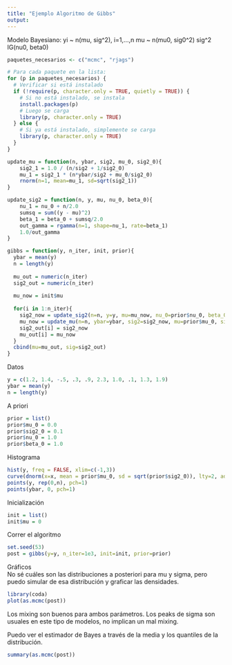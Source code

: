 ```yaml
---
title: "Ejemplo Algoritmo de Gibbs"
output: 
---
```


Modelo Bayesiano:
yi ~ n(mu, sig^2), i=1,...,n
mu ~ n(mu0, sig0^2)
sig^2 IG(nu0, beta0)

```r
paquetes_necesarios <- c("mcmc", "rjags")

# Para cada paquete en la lista:
for (p in paquetes_necesarios) {
  # Verificar si está instalado
  if (!require(p, character.only = TRUE, quietly = TRUE)) {
    # Si no está instalado, se instala
    install.packages(p)
    # Luego se carga
    library(p, character.only = TRUE)
  } else {
    # Si ya está instalado, simplemente se carga
    library(p, character.only = TRUE)
  }
}
```

```r
update_mu = function(n, ybar, sig2, mu_0, sig2_0){
	sig2_1 = 1.0 / (n/sig2 + 1/sig2_0)
	mu_1 = sig2_1 * (n*ybar/sig2 + mu_0/sig2_0)
	rnorm(n=1, mean=mu_1, sd=sqrt(sig2_1))
}
```

```r
update_sig2 = function(n, y, mu, nu_0, beta_0){
	nu_1 = nu_0 + n/2.0
	sumsq = sum((y - mu)^2)
	beta_1 = beta_0 + sumsq/2.0
	out_gamma = rgamma(n=1, shape=nu_1, rate=beta_1)
	1.0/out_gamma
}
```

```r
gibbs = function(y, n_iter, init, prior){
  ybar = mean(y)
  n = length(y)
  
  mu_out = numeric(n_iter)
  sig2_out = numeric(n_iter)
  
  mu_now = init$mu
  
  for(i in 1:n_iter){
    sig2_now = update_sig2(n=n, y=y, mu=mu_now, nu_0=prior$nu_0, beta_0=prior$beta_0)
    mu_now = update_mu(n=n, ybar=ybar, sig2=sig2_now, mu=prior$mu_0, sig2_0=prior$sig2_0)
    sig2_out[i] = sig2_now
    mu_out[i] = mu_now
  }
  cbind(mu=mu_out, sig=sig2_out)
}
```

Datos  
```r
y = c(1.2, 1.4, -.5, .3, .9, 2.3, 1.0, .1, 1.3, 1.9)
ybar = mean(y)
n = length(y)
```

A priori  
```r
prior = list()
prior$mu_0 = 0.0
prior$sig2_0 = 0.1
prior$nu_0 = 1.0
prior$beta_0 = 1.0
```

Histograma  
```r
hist(y, freq = FALSE, xlim=c(-1,3))
curve(dnorm(x=x, mean = prior$mu_0, sd = sqrt(prior$sig2_0)), lty=2, add=TRUE)
points(y, rep(0,n), pch=1)
points(ybar, 0, pch=1)
```

Inicialización  
```r
init = list()
init$mu = 0
```

Correr el algoritmo
```r
set.seed(53)
post = gibbs(y=y, n_iter=1e3, init=init, prior=prior)
```

Gráficos  
No sé cuáles son las distribuciones a posteriori para mu y sigma, pero puedo simular de esa distribución y graficar las densidades.   
```r
library(coda)
plot(as.mcmc(post))
```
Los mixing son buenos para ambos parámetros. Los peaks de sigma son usuales en este tipo de modelos, no implican un mal mixing.  

Puedo ver el estimador de Bayes a través de la media y los quantiles de la distribución.  
```r
summary(as.mcmc(post))
```


